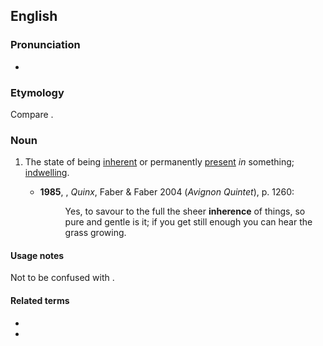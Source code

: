 ==English==
{{wikipedia}}

===Pronunciation===
* {{a|UK}} {{IPA|/ɪnˈhɪəɹəns/|lang=en}}

===Etymology===
Compare {{cog|fr|inhérence}}.

===Noun===
{{en-noun|-|s}}

# The state of being [[inherent]] or permanently [[present]] ''in'' something; [[indwelling]].
#: {{rfquotek|Jeremy Taylor}}
#* '''1985''', {{w|Lawrence Durrell}}, ''Quinx'', Faber & Faber 2004 (''Avignon Quintet''), p. 1260:
#*: Yes, to savour to the full the sheer '''inherence''' of things, so pure and gentle is it; if you get still enough you can hear the grass growing.

====Usage notes====
Not to be confused with {{m|en|inherency}}.

====Related terms====
* {{l|en|inherency}}
* {{l|en|inherent}}